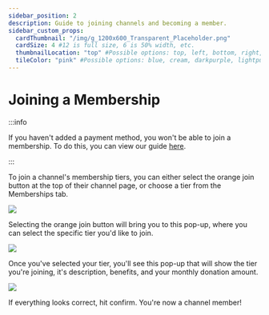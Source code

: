 ```yaml
---
sidebar_position: 2
description: Guide to joining channels and becoming a member.
sidebar_custom_props:
  cardThumbnail: "/img/g_1200x600_Transparent_Placeholder.png"
  cardSize: 4 #12 is full size, 6 is 50% width, etc.
  thumbnailLocation: "top" #Possible options: top, left, bottom, right, none
  tileColor: "pink" #Possible options: blue, cream, darkpurple, lightpurple, mauve, orange, pink, none
---
```


# Joining a Membership

:::info

If you haven't added a payment method, you won't be able to join a membership. To do this, you can view our guide [here](https://help.odysee.tv/category-basics/paymentmethod).

:::

To join a channel's membership tiers, you can either select the orange join button at the top of their channel page, or choose a tier from the Memberships tab.

![](https://i.imgur.com/llE6uFG.png)

Selecting the orange join button will bring you to this pop-up, where you can select the specific tier you'd like to join.

![](https://i.imgur.com/2LKpAhp.png)

Once you've selected your tier, you'll see this pop-up that will show the tier you're joining, it's description, benefits, and your monthly donation amount.

![](https://i.imgur.com/5sDCYvH.png)

If everything looks correct, hit confirm. You're now a channel member!

